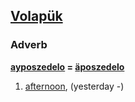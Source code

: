 == [[Volapük]] ==
=== Adverb === 
'''[[ayposzedelo]] = [[äposzedelo]]''' 

# [[afternoon]], (yesterday -)